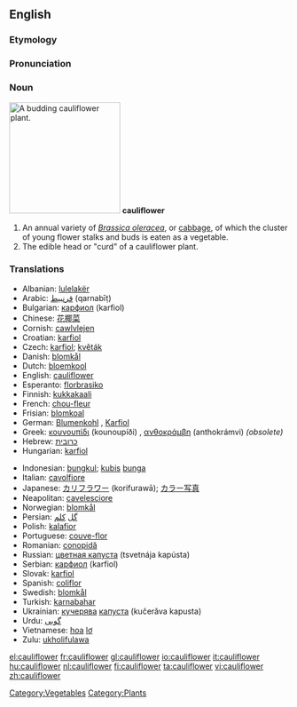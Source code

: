==English==
===Etymology===

===Pronunciation===

===Noun===
[[Image:Cauliflower.jpg|thumb|right|200px|A budding cauliflower plant.]]
'''cauliflower'''

#An annual variety of ''[[Brassica oleracea]]'', or [[cabbage]], of which the cluster of young flower stalks and buds is eaten as a vegetable.
#The edible head or "curd" of a cauliflower plant.

===Translations===
{{top}}
*Albanian: [[lulelakër]]
*Arabic: [[قرنبيط]] (qarnabīṭ)
*Bulgarian: [[карфиол]] (karfiol)
*Chinese: [[花椰菜]]
*Cornish: [[cawlvlejen]]
*Croatian: [[karfiol]]
*Czech: [[karfiol]]; [[květák]] {{m}}
*Danish: [[blomkål]]
*Dutch: [[bloemkool]] {{f}}
*English: [[cauliflower]]
*Esperanto: [[florbrasiko]]
*Finnish: [[kukkakaali]]
*French: [[chou-fleur]] {{m}}
*Frisian: [[blomkoal]]
*German: [[Blumenkohl]] {{m}}, [[Karfiol]] {{m}}
*Greek: [[κουνουπίδι]] (kounoupíði) {{n}}, [[ανθοκράμβη]] (anthokrámvi) {{f}} ''(obsolete)''
*Hebrew: [[כרובית]]
*Hungarian: [[karfiol]]
{{mid}}
*Indonesian: [[bungkul]]; [[kubis]] [[bunga]]
*Italian: [[cavolfiore]] {{m}}
*Japanese: [[カリフラワー]] (korifurawā); [[カラー写真]]
*Neapolitan: [[cavelesciore]]
*Norwegian: [[blomkål]]
*Persian: [[گل]] [[کلم]]
*Polish: [[kalafior]] {{m}}
*Portuguese: [[couve-flor]] {{f}}
*Romanian: [[conopidă]] {{f}}
*Russian: [[цветная капуста]] (tsvetnája kapústa) {{f}}
*Serbian: [[карфиол]] (karfiol)
*Slovak: [[karfiol]] {{m}}
*Spanish: [[coliflor]] {{f}}
*Swedish: [[blomkål]]
*Turkish: [[karnabahar]]
*Ukrainian: [[кучерява]] [[капуста]] (kučerǎva kapusta) {{f}}
*Urdu: [[گوبى]]
*Vietnamese: [[hoa]] [[lơ]]
*Zulu: [[ukholifulawa]]
{{bottom}}
[[Category:Vegetables]]
[[Category:Plants]]

[[el:cauliflower]]
[[fr:cauliflower]]
[[gl:cauliflower]]
[[io:cauliflower]]
[[it:cauliflower]]
[[hu:cauliflower]]
[[nl:cauliflower]]
[[fi:cauliflower]]
[[ta:cauliflower]]
[[vi:cauliflower]]
[[zh:cauliflower]]